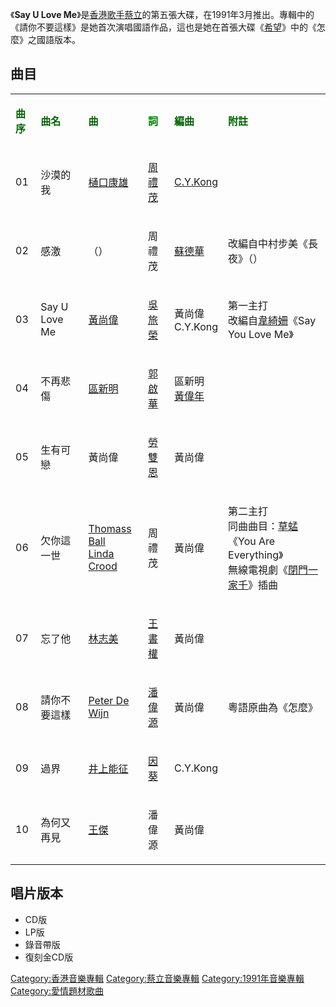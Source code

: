 {{Album infobox | <!-- See Wikipedia:WikiProject_Albums -->
|  Name        = Say U Love Me
|  Type        = 專輯
|  Artist      = [[蔡立|蔡立]]
|  Cover       = 蔡立 Say U Love Me.jpg
|  Released    = 1991年3月
|  Recorded    = 1990年12月
|  Genre       = [[粵語流行音樂|粵語流行音樂]]
|  Length      = 42分24秒
|  Label       = [[華納唱片_(香港)|華納唱片 (香港)]]
|  Number      = 
|  Producer    = [[鄧祖德|鄧祖德]]（1,2,4,7,10的音樂監製）<br>[[C.Y.Kong|C.Y.Kong]]（1的音樂監製）<br>[[黃尚偉|黃尚偉]]（3,5,6,8,9的音樂監製）<br>[[Ray_Chan|Ray Chan]]（3,8,9的音樂監製）
|  Last album  = [[Close_Your_Eyes_精選十三首|Close Your Eyes 精選十三首]]<br />（1990年6月）
|  This album  = '''Say U Love Me'''<br />（1991年3月）
|  Next album  = [[六月的愛人|六月的愛人]]<br />（1992年6月）}}

《'''Say U Love Me'''》是[[香港|香港]][[歌手|歌手]][[蔡立|蔡立]]的第五張大碟，在1991年3月推出。專輯中的《請你不要這樣》是她首次演唱國語作品，這也是她在首張大碟《[[希望_(蔡立專輯)|希望]]》中的《怎麼》之國語版本。

==曲目==
{| class="wikitable"
|-
| <font color=darkgreen>'''曲序'''</font> || <font color=darkgreen>'''曲名'''</font> || <font color=darkgreen>'''曲'''</font> || <font color=green>'''詞'''</font> || <font color=darkgreen>'''編曲'''</font> || <font color=darkgreen>'''附註'''</font> 
|-
| 01 || 沙漠的我 || [[樋口康雄|樋口康雄]] || [[周禮茂|周禮茂]] || [[C.Y.Kong|C.Y.Kong]] || 
|-
| 02 || 感激 || {{link-ja|中村步美|中村あゆみ}}（{{lang|ja|中村 あゆみ}}） || 周禮茂 || [[蘇德華|蘇德華]] || 改編自中村步美《長夜》（{{lang|ja|長い夜}}）
|-
| 03 || Say U Love Me || [[黃尚偉|黃尚偉]] || [[吳旅榮|吳旅榮]] || 黃尚偉<br>C.Y.Kong || 第一主打<br>改編自[[韋綺姍|韋綺姍]]《Say You Love Me》
|-
| 04 || 不再悲傷 || [[區新明|區新明]] || [[郭啟華|郭啟華]] || 區新明<br>[[黃偉年|黃偉年]] || 
|-
| 05 || 生有可戀 || 黃尚偉 || [[勞雙恩|勞雙恩]] || 黃尚偉 ||
|-
| 06 || 欠你這一世 || [[Thomass_Ball|Thomass Ball]]<br>[[Linda_Crood|Linda Crood]] || 周禮茂 || 黃尚偉 || 第二主打<br>同曲曲目：[[草蜢_(組合)|草蜢]]《You Are Everything》<br>無線電視劇《[[閉門一家千|閉門一家千]]》插曲
|-
| 07 || 忘了他 || [[林志美|林志美]] || [[王書權|王書權]] || 黃尚偉 ||
|-
| 08 || 請你不要這樣 || [[Peter_De_Wijn|Peter De Wijn]] || [[潘偉源|潘偉源]] || 黃尚偉 || 粵語原曲為《怎麼》
|-
| 09 || 過界 || [[井上能征|井上能征]] || [[因葵|因葵]] || C.Y.Kong || 
|-
| 10 || 為何又再見 || [[王傑_(歌手)|王傑]] || 潘偉源 || 黃尚偉 || 
|}

== 唱片版本 ==
* CD版
* LP版
* 錄音帶版
* 復刻金CD版


[[Category:香港音樂專輯|Category:香港音樂專輯]]
[[Category:蔡立音樂專輯|Category:蔡立音樂專輯]]
[[Category:1991年音樂專輯|Category:1991年音樂專輯]]
[[Category:愛情題材歌曲|Category:愛情題材歌曲]]